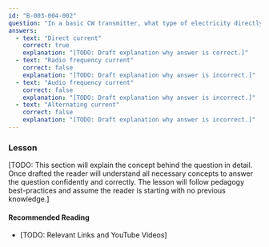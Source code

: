 ```yaml
---
id: "B-003-004-002"
question: "In a basic CW transmitter, what type of electricity directly powers each stage?"
answers:
  - text: "Direct current"
    correct: true
    explanation: "[TODO: Draft explanation why answer is correct.]"
  - text: "Radio frequency current"
    correct: false
    explanation: "[TODO: Draft explanation why answer is incorrect.]"
  - text: "Audio frequency current"
    correct: false
    explanation: "[TODO: Draft explanation why answer is incorrect.]"
  - text: "Alternating current"
    correct: false
    explanation: "[TODO: Draft explanation why answer is incorrect.]"
---
```


### Lesson

[TODO: This section will explain the concept behind the question in detail. Once drafted the reader will understand all necessary concepts to answer the question confidently and correctly. The lesson will follow pedagogy best-practices and assume the reader is starting with no previous knowledge.]

#### Recommended Reading

- [TODO: Relevant Links and YouTube Videos]
